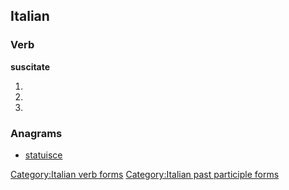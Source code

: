 ==Italian==

===Verb===
'''suscitate'''

# {{form of|[[second-person|Second-person]] [[plural]] [[present tense]]|[[suscitare#Italian|suscitare]]|lang=Italian}}
# {{form of|Second-person plural [[imperative]]|suscitare#Italian|suscitare|lang=Italian}}
# {{form of|[[feminine|Feminine]] plural|[[suscitato]]}}

===Anagrams===
* [[statuisce#Italian|statuisce]]

[[Category:Italian verb forms]]
[[Category:Italian past participle forms]]
